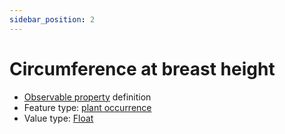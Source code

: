 ```yaml
---
sidebar_position: 2
---
```



# Circumference at breast height

- [Observable property](/viewers/dawe-vocabs?uri=https://linked.data.gov.au/def/nrm/2d042596-d49a-4139-92f5-dc0f23737e76) definition
- Feature type: [plant occurrence](http://linked.data.gov.au/def/tern-cv/b311c0d3-4a1a-4932-a39c-f5cdc1afa611)
- Value type: [Float](https://w3id.org/tern/ontologies/tern/Float)


<Example protocolModule="basal-area-full-dbh" observableProperty="https://linked.data.gov.au/def/nrm/2d042596-d49a-4139-92f5-dc0f23737e76" />
